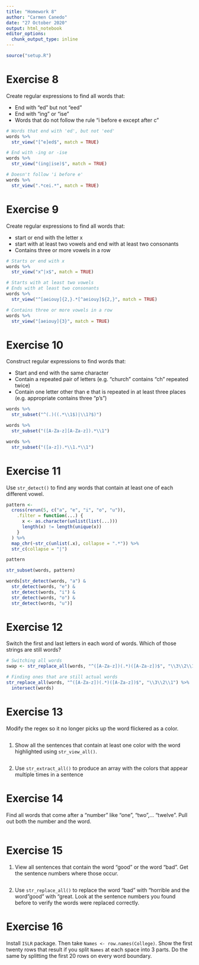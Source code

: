 ```yaml
---
title: "Homework 8"
author: "Carmen Canedo"
date: "27 October 2020"
output: html_notebook
editor_options: 
  chunk_output_type: inline
---
```


```r
source("setup.R")
```


# Exercise 8
Create regular expressions to find all words that:

  + End with "ed" but not "eed"
  + End with "ing" or "ise"
  + Words that do not follow the rule "i before e except after c"
  
```r
# Words that end with 'ed', but not 'eed'
words %>% 
  str_view("[^e]ed$", match = TRUE)
```

```r
# End with -ing or -ise
words %>% 
  str_view("(ing|ise)$", match = TRUE)
```

```r
# Doesn't follow 'i before e'
words %>% 
  str_view(".*cei.*", match = TRUE)
```

# Exercise 9
Create regular expressions to find all words that:

  + start or end with the letter x
  + start with at least two vowels and end with at least two consonants
  + Contains three or more vowels in a row
  
```r
# Starts or end with x
words %>% 
  str_view("x^|x$", match = TRUE)
```
  
```r
# Starts with at least two vowels
# Ends with at least two consonants
words %>% 
  str_view("^[aeiouy]{2,}.*[^aeiouy]${2,}", match = TRUE)
```
  
```r
# Contains three or more vowels in a row
words %>% 
  str_view("[aeiouy]{3}", match = TRUE)
```

# Exercise 10
Construct regular expressions to find words that:

  + Start and end with the same character
  + Contain a repeated pair of letters (e.g. "church" contains "ch" repeated twice)
  + Contain one letter other than e that is repeated in at least three places (e.g. appropriate contains three "p's")
  
```r
words %>% 
  str_subset("^(.)((.*\\1$)|\\1?$)")
```

```r
words %>% 
  str_subset("([A-Za-z][A-Za-z]).*\\1")
```

```r
words %>% 
  str_subset("([a-z]).*\\1.*\\1")
```

# Exercise 11
Use `str_detect()` to find any words that contain at least one of each different vowel.
```r
pattern <-
  cross(rerun(5, c("a", "e", "i", "o", "u")),
    .filter = function(...) {
      x <- as.character(unlist(list(...)))
      length(x) != length(unique(x))
    }
  ) %>%
  map_chr(~str_c(unlist(.x), collapse = ".*")) %>%
  str_c(collapse = "|")

pattern
```

```r
str_subset(words, pattern)

words[str_detect(words, "a") &
  str_detect(words, "e") &
  str_detect(words, "i") &
  str_detect(words, "o") &
  str_detect(words, "u")]
```


# Exercise 12
Switch the first and last letters in each word of words. Which of those strings are still words?
```r
# Switching all words
swap <- str_replace_all(words, "^([A-Za-z])(.*)([A-Za-z])$", "\\3\\2\\1")
```


```r
# Finding ones that are still actual words
str_replace_all(words, "^([A-Za-z])(.*)([A-Za-z])$", "\\3\\2\\1") %>% 
  intersect(words)
```
# Exercise 13
Modify the regex so it no longer picks up the word flickered as a color.
```r

```

  1. Show all the sentences that contain at least one color with the word highlighted using `str_view_all()`.
```r

```

  2. Use `str_extract_all()` to produce an array with the colors that appear multiple times in a sentence
  
# Exercise 14
Find all words that come after a "number" like "one", "two",... "twelve". Pull out both the number and the word.
```r

```

# Exercise 15

  1. View all sentences that contain the word "good" or the word "bad". Get the sentence numbers where those occur.
```r

```

  2. Use `str_replace_all()` to replace the word "bad" with "horrible and the word "good" with "great. Look at the sentence numbers you found before to verify the words were replaced correctly.
  
# Exercise 16
Install `ISLR` package. Then take `Names <- row.names(College)`. Show the first twenty rows that result if you split `Names` at each space into 3 parts. Do the same by splitting the first 20 rows on every word boundary.